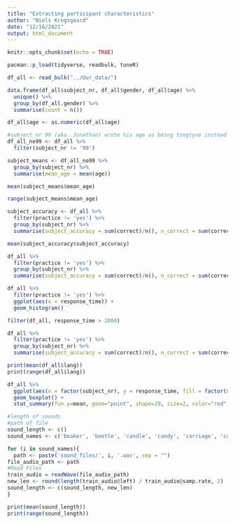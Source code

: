 ```yaml
---
title: "Extracting participant characteristics"
author: "Niels Krogsgaard"
date: "12/16/2021"
output: html_document
---
```


```r
knitr::opts_chunk$set(echo = TRUE)
```

```r
pacman::p_load(tidyverse, readbulk, tuneR)
```

```r
df_all <- read_bulk("../Our_data/")
```



```r
data.frame(df_all$subject_nr, df_all$gender, df_all$age) %>%
  unique() %>% 
  group_by(df_all.gender) %>% 
  summarise(count = n())
```


```r
df_all$age <- as.numeric(df_all$age)

#subject_nr 99 (aka. Jonathan) wrote his age as being toogtyve instead of 22
df_all_no99 <- df_all %>% 
  filter(subject_nr != '99')

subject_means <- df_all_no99 %>% 
  group_by(subject_nr) %>% 
  summarise(mean_age = mean(age))
```

```r
mean(subject_means$mean_age)
```

```r
range(subject_means$mean_age)
```

```r
subject_accuracy <- df_all %>% 
  filter(practice != 'yes') %>% 
  group_by(subject_nr) %>% 
  summarise(subject_accuracy = sum(correct)/n(), n_correct = sum(correct), n_total = n())
```


```r
mean(subject_accuracy$subject_accuracy)
```

```r
df_all %>% 
  filter(practice != 'yes') %>% 
  group_by(subject_nr) %>% 
  summarise(subject_accuracy = sum(correct)/n(), n_correct = sum(correct), n_total = n())
```

```r
df_all %>% 
  filter(practice != 'yes') %>% 
  ggplot(aes(x = response_time)) + 
  geom_histogram()
```
```r
filter(df_all, response_time > 2000)
```

```r
df_all %>% 
  filter(practice != 'yes') %>% 
  group_by(subject_nr) %>% 
  summarise(subject_accuracy = sum(correct)/n(), n_correct = sum(correct), n_total = n(), reaction_time = mean(response_time), Level_of_language = mean(lang))
```

```r
print(mean(df_all$lang))
print(range(df_all$lang))
```
```r
df_all %>% 
  ggplot(aes(x = factor(subject_nr), y = response_time, fill = factor(subject_nr))) +
  geom_boxplot() +
  stat_summary(fun.y=mean, geom="point", shape=20, size=2, color="red", fill="red")
```

```r
#length of sounds
#path of file
sound_length <- c()
sound_names <- c('beaker', 'beetle', 'candle', 'candy', 'carriage', 'carrot', 'cradle', 'crayon', 'dollar', "dolphin", "pickle", "picture", "raccoon", "racket", "towel", "tower")

for (i in sound_names){
  path <- paste('sound_files/', i, '.wav', sep = "")
file_audio_path <- path
#Read Files
train_audio = readWave(file_audio_path)
new_len <- round(length(train_audio@left) / train_audio@samp.rate, 2)
sound_length <- c(sound_length, new_len)
}
```

```r
print(mean(sound_length))
print(range(sound_length))
```

